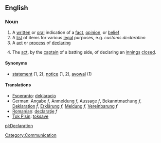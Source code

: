 ==English==
===Noun===

#A [[written]] or [[oral]] indication of a [[fact]], [[opinion]], or [[belief]]
#A [[list]] of items for various [[legal]] purposes, e.g. ''customs declaration''
#A [[act]] or [[process]] of [[declare|declaring]]
#{{cricket}} The [[act]], by the [[captain]] of a batting side, of declaring an [[innings]] [[close]]d.

====Synonyms====
*[[statement]] (1, 2), [[notice]] (1, 2), [[avowal]] (1)

====Translations====

*[[Esperanto]]: [[deklaracio]]
*[[German]]: [[Angabe]] ''f'', [[Anmeldung]] ''f'', [[Aussage]] ''f'', [[Bekanntmachung]] ''f'', [[Deklaration]] ''f'', [[Erklärung]] ''f'', [[Meldung]] ''f'', [[Vereinbarung]] ''f''
*[[Romanian]]: [[declaraţie]] ''f''
*[[Tok Pisin]]: [[toksave]]

[[Category:Communication]]

[[pl:Declaration]]